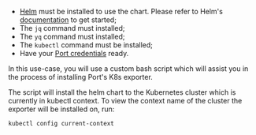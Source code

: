 - [Helm](https://helm.sh) must be installed to use the chart. Please refer to
  Helm's [documentation](https://helm.sh/docs) to get started;
- The `jq` command must installed;
- The `yq` command must installed;
- The `kubectl` command must be installed;
- Have your [Port credentials](/build-your-software-catalog/sync-data-to-catalog/api/#find-your-port-credentials) ready.

In this use-case, you will use a custom bash script which will assist you in the process of installing Port's K8s exporter.

The script will install the helm chart to the Kubernetes cluster which is currently in kubectl context.
To view the context name of the cluster the exporter will be installed on, run:

```bash showLineNumbers
kubectl config current-context
```